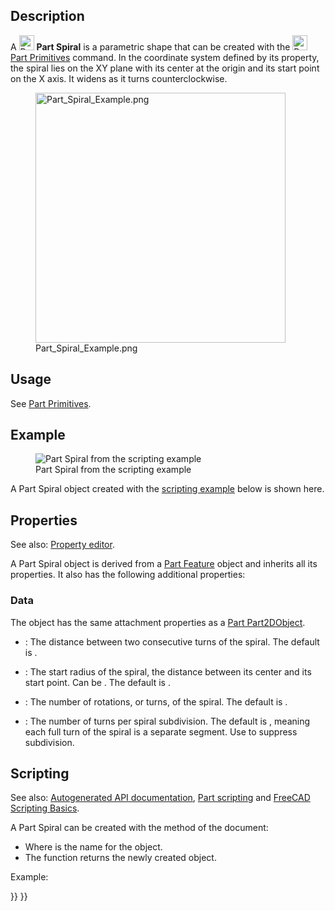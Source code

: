 <languages/>

{{Docnav
|[[Part_Helix|Helix]]
|[[Part_Circle|Circle]]
|[[Part_Workbench|Part]]
|IconL=Part_Helix.svg
|IconR=Part_Circle.svg
|IconC=Workbench_Part.svg
}}

<div class="mw-translate-fuzzy">
{{GuiCommand/es|Name=Part Spiral|Name/es=Part Spiral|MenuLocation=[[Part_Workbench/es|Part]] → [[Part_CreatePrimitives/es|Create Primitives]] → Spiral|Workbenches=[[Part_Workbench/es|Part]]|SeeAlso=[[Part_CreatePrimitives/es|Create Primitives]]}}
</div>

== Description ==

A [[Image:Part_Spiral.svg|24px]] '''Part Spiral''' is a parametric shape that can be created with the [[Image:Part_Primitives.svg|24px]] [[Part_Primitives|Part Primitives]] command. In the coordinate system defined by its {{PropertyData|Placement}} property, the spiral lies on the XY plane with its center at the origin and its start point on the X axis. It widens as it turns counterclockwise.

[[Image:Part_Spiral_Example.png|400px]]

== Usage ==

See [[Part_Primitives#Usage|Part Primitives]].

== Example ==

[[Image:Part_Spiral_Scripting_Example.png|thumb|Part Spiral from the scripting example]]

A Part Spiral object created with the [[#Scripting|scripting example]] below is shown here.

== Properties ==

See also: [[Property_editor|Property editor]].

A Part Spiral object is derived from a [[Part_Feature|Part Feature]] object and inherits all its properties. It also has the following additional properties:

=== Data ===

{{TitleProperty|Attachment}}

The object has the same attachment properties as a [[Part_Part2DObject#Data|Part Part2DObject]].

{{TitleProperty|Spiral}}

* {{PropertyData|Growth|Length}}: The distance between two consecutive turns of the spiral. The default is {{Value|1mm}}.
* {{PropertyData|Radius|Length}}: The start radius of the spiral, the distance between its center and its start point. Can be {{Value|0mm}}. The default is {{Value|1mm}}.
* {{PropertyData|Rotations|QuantityConstraint}}: The number of rotations, or turns, of the spiral. The default is {{Value|2}}.
* {{PropertyData|Segment Length|QuantityConstraint}}: The number of turns per spiral subdivision. The default is {{Value|1}}, meaning each full turn of the spiral is a separate segment. Use {{Value|0}} to suppress subdivision.

== Scripting ==

See also: [https://freecad.github.io/SourceDoc/ Autogenerated API documentation], [[Part_scripting|Part scripting]] and [[FreeCAD_Scripting_Basics|FreeCAD Scripting Basics]].

A Part Spiral can be created with the {{Incode|addObject()}} method of the document:

{{Code|code=
spiral = FreeCAD.ActiveDocument.addObject("Part::Spiral", "mySpiral")
}}

* Where {{Incode|"mySpiral"}} is the name for the object.
* The function returns the newly created object.

Example:

{{Code|code=
import FreeCAD as App

doc = App.activeDocument()

spiral = doc.addObject("Part::Spiral", "mySpiral")
spiral.Growth = 2
spiral.Radius = 3
spiral.Rotations = 4
spiral.Placement = App.Placement(App.Vector(1, 2, 3), App.Rotation(75, 60, 30))

doc.recompute()
}}


{{Docnav
|[[Part_Helix|Helix]]
|[[Part_Circle|Circle]]
|[[Part_Workbench|Part]]
|IconL=Part_Helix.svg
|IconR=Part_Circle.svg
|IconC=Workbench_Part.svg
}}

{{Part_Tools_navi{{#translation:}}}}
{{Userdocnavi{{#translation:}}}}